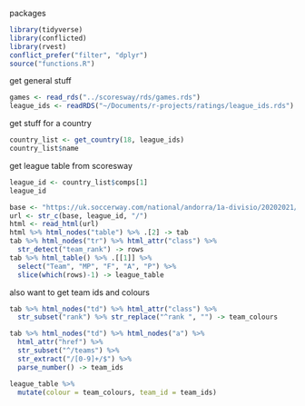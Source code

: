 packages

```r
library(tidyverse)
library(conflicted)
library(rvest)
conflict_prefer("filter", "dplyr")
source("functions.R")
```

get general stuff

```r
games <- read_rds("../scoresway/rds/games.rds")
league_ids <- readRDS("~/Documents/r-projects/ratings/league_ids.rds")
```

get stuff for a country

```r
country_list <- get_country(18, league_ids) 
country_list$name
```

get league table from scoresway

```r
league_id <- country_list$comps[1]
league_id
```

```r
base <- "https://uk.soccerway.com/national/andorra/1a-divisio/20202021/championship-round/r"
url <- str_c(base, league_id, "/")
html <- read_html(url)
html %>% html_nodes("table") %>% .[2] -> tab
tab %>% html_nodes("tr") %>% html_attr("class") %>% 
  str_detect("team_rank") -> rows
tab %>% html_table() %>% .[[1]] %>% 
  select("Team", "MP", "F", "A", "P") %>% 
  slice(which(rows)-1) -> league_table
```

also want to get team ids and colours

```r
tab %>% html_nodes("td") %>% html_attr("class") %>% 
  str_subset("rank") %>% str_replace("^rank ", "") -> team_colours
```

```r
tab %>% html_nodes("td") %>% html_nodes("a") %>% 
  html_attr("href") %>% 
  str_subset("^/teams") %>% 
  str_extract("/[0-9]+/$") %>% 
  parse_number() -> team_ids
```

```r
league_table %>% 
  mutate(colour = team_colours, team_id = team_ids)
```

